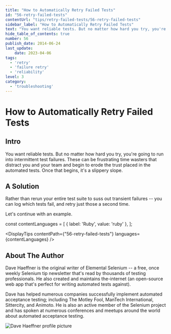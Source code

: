 ```yaml
---
title: "How to Automatically Retry Failed Tests"
id: "56-retry-failed-tests"
contentUrl: "tips/retry-failed-tests/56-retry-failed-tests"
sidebar_label: "How to Automatically Retry Failed Tests"
text: "You want reliable tests. But no matter how hard you try, you're going to run into intermittent test failures. These can be frustrating time wasters that distract you and your team and begin to erode the trust placed in the automated tests."
hide_table_of_contents: true
number: 56
publish_date: 2014-06-24
last_update:
    date: 2023-04-06
tags:
  - 'retry'
  - 'failure retry'
  - 'reliability'
level: 3
category:
  - 'troubleshooting'
---
```


# How to Automatically Retry Failed Tests

## Intro

You want reliable tests. But no matter how hard you try, you're going to run into intermittent test failures.
These can be frustrating time wasters that distract you and your team and begin to erode the trust placed in the
automated tests. Once that begins, it's a slippery slope.

## A Solution

Rather than rerun your entire test suite to suss out transient failures -- you can log which tests fail, and retry
just those a second time.

Let's continue with an example.


const contentLanguages = [
    { label: 'Ruby', value: 'ruby' },
];

<DisplayTips contentPath={"56-retry-failed-tests"} languages={contentLanguages} />


## About The Author

Dave Haeffner is the original writer of Elemental Selenium -- a free, once weekly Selenium tip newsletter that's read
by thousands of testing professionals. He also created and maintains the-internet (an open-source web app that's
perfect for writing automated tests against).

Dave has helped numerous companies successfully implement automated acceptance testing; including The Motley Fool,
ManTech International, Sittercity, and Animoto. He is also an active member of the Selenium project and has spoken
at numerous conferences and meetups around the world about automated acceptance testing.

![Dave Haeffner profile picture](/img/authors/dave-haeffner.jpeg#author-img 'a title')



